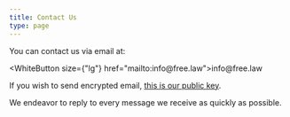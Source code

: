 ```yaml
---
title: Contact Us
type: page
---
```


You can contact us via email at:

<!--
    This is a html-encoded email address link.
    Damn the spammers. See: http://www.wbwip.com/wbw/emailencoder.html
-->
<WhiteButton size={"lg"} href="mailto:&#105;&#110;&#102;&#111;&#064;&#102;&#114;&#101;&#101;&#046;&#108;&#097;&#119;">&#105;&#110;&#102;&#111;&#064;&#102;&#114;&#101;&#101;&#046;&#108;&#097;&#119;</WhiteButton>

If you wish to send encrypted email, [this is our public key][1].

We endeavor to reply to every message we receive as quickly as possible.


[1]: /keys/flp.gpg
